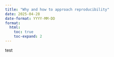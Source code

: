 ```yaml
---
title: "Why and how to approach reproducibility"
date: 2025-04-28
date-format: YYYY-MM-DD
format:
  html:
    toc: true
    toc-expand: 2
---
```


test
